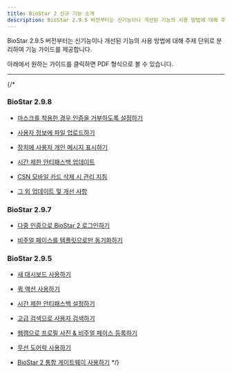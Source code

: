 ```yaml
---
title: BioStar 2 신규 기능 소개
description: BioStar 2.9.5 버전부터는 신기능이나 개선된 기능의 사용 방법에 대해 주제 단위로 분리하여 기능 가이드를 제공합니다.
---
```


BioStar 2.9.5 버전부터는 신기능이나 개선된 기능의 사용 방법에 대해 주제 단위로 분리하여 기능 가이드를 제공합니다.

아래에서 원하는 가이드를 클릭하면 PDF 형식으로 볼 수 있습니다.

---

<Overview />

{/* 
### BioStar 2.9.8

  * [마스크를 착용한 경우 인증을 거부하도록 설정하기](298-deny-access-when-wearing-mask)

  * [사용자 정보에 파일 업로드하기](298-file-upload-user-information)

  * [장치에 사용자 개인 메시지 표시하기](298-device-display-message)

  * [시간 제한 안티패스백 업데이트](298-update-timed-apb)

  * [CSN 모바일 카드 삭제 시 관리 지침](298-csn-mobile-card)

  * [그 외 업데이트 및 개선 사항](298-other-update)


### BioStar 2.9.7 

  * [다중 인증으로 BioStar 2 로그인하기](multi-factor-auth-for-login)

  * [비주얼 페이스를 템플릿으로만 동기화하기](visual-face-with-template)

### BioStar 2.9.5 

  * [새 대시보드 사용하기](new-dashboard)

  * [퀵 액션 사용하기](quick-action)

  * [시간 제한 안티패스백 설정하기](timed-apb)

  * [고급 검색으로 사용자 검색하기](advanced-search)

  * [웹캠으로 프로필 사진 & 비주얼 페이스 등록하기](user-photo-enroll-using-webcam)

  * [무선 도어락 사용하기](wireless-door-lock)

  * [BioStar 2 통합 게이트웨이 사용하기](unified-gateway) */}